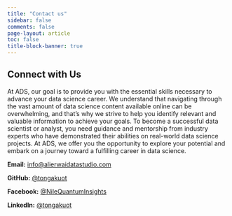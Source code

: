 ```yaml
---
title: "Contact us"
sidebar: false
comments: false
page-layout: article
toc: false
title-block-banner: true
---
```

## Connect with Us
At ADS, our goal is to provide you with the essential skills necessary to advance your data science career. We understand that navigating through the vast amount of data science content available online can be overwhelming, and that’s why we strive to help you identify relevant and valuable information to achieve your goals. To become a successful data scientist or analyst, you need guidance and mentorship from industry experts who have demonstrated their abilities on real-world data science projects. At ADS, we offer you the opportunity to explore your potential and embark on a journey toward a fulfilling career in data science.

**Email:** [info@alierwaidatastudio.com](mailto:info@alierwaidatastudio.com)

**GitHub:** [@tongakuot](https://github.com/tongakuot)

**Facebook:** [@NileQuantumInsights](https://www.facebook.com/NileQuantumInsights)

**LinkedIn:** [@tongakuot](https://www.linkedin.com/in/tongakuot)

